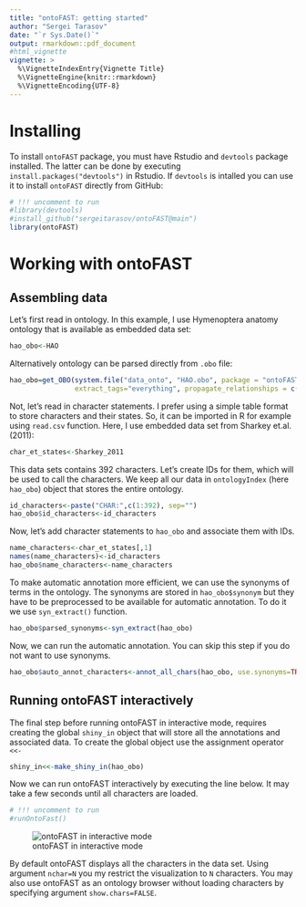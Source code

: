 ```yaml
---
title: "ontoFAST: getting started"
author: "Sergei Tarasov"
date: "`r Sys.Date()`"
output: rmarkdown::pdf_document
#html_vignette
vignette: >
  %\VignetteIndexEntry{Vignette Title}
  %\VignetteEngine{knitr::rmarkdown}
  %\VignetteEncoding{UTF-8}
---
```


# Installing

To install `ontoFAST` package, you must have Rstudio and `devtools` package installed. The latter can be done by executing `install.packages("devtools")` in Rstudio. If `devtools` is intalled you can use it to install `ontoFAST` directly from GitHub: 

```r
# !!! uncomment to run
#library(devtools)
#install_github("sergeitarasov/ontoFAST@main")
library(ontoFAST)
```

# Working with ontoFAST
## Assembling data
Let's first read in ontology. In this example, I use Hymenoptera anatomy ontology that is available as embedded data set:
```r
hao_obo<-HAO
```
Alternatively ontology can be parsed directly from `.obo` file:
```r
hao_obo=get_OBO(system.file("data_onto", "HAO.obo", package = "ontoFAST"),
                extract_tags="everything", propagate_relationships = c("BFO:0000050", "is_a"))

```
Not, let's read in character statements. I prefer using a simple table format to store characters and their states. So, it can be imported in R for example using `read.csv` function. Here, I use embedded data set from Sharkey et.al. (2011):
```r
char_et_states<-Sharkey_2011
```
This data sets contains 392 characters. Let's create IDs for them, which will be used to call the characters. We keep all our data in `ontologyIndex` (here `hao_obo`) object that stores the entire ontology.
```r
id_characters<-paste("CHAR:",c(1:392), sep="")
hao_obo$id_characters<-id_characters

```
Now, let's add character statements to `hao_obo` and associate them with IDs.
```r
name_characters<-char_et_states[,1]
names(name_characters)<-id_characters
hao_obo$name_characters<-name_characters
```
To make automatic annotation more efficient, we can use the synonyms of terms in the ontology. The synonyms are stored in `hao_obo$synonym` but they have to be preprocessed to be available for automatic annotation. To do it we use `syn_extract()` function.
```r
hao_obo$parsed_synonyms<-syn_extract(hao_obo)
```
Now, we can run the automatic annotation. You can skip this step if you do not want to use synonyms.
```r
hao_obo$auto_annot_characters<-annot_all_chars(hao_obo, use.synonyms=TRUE, min_set=TRUE)
```

## Running ontoFAST interactively
The final step before running ontoFAST in interactive mode, requires creating the global `shiny_in` object that will store all the annotations and associated data. To create the global object use the assignment operator `<<-`

```r
shiny_in<<-make_shiny_in(hao_obo)
```
Now we can run ontoFAST interactively by executing the line below. It may take a few seconds until all characters are loaded.
```r
# !!! uncomment to run
#runOntoFast()
```
![ontoFAST in interactive mode](~/my-papers-2017/phyloBayesHMM/ontoFast/test/ontoFAST.jpg)


By default ontoFAST displays all the characters in the data set. Using argument `nchar=N` you my restrict the visualization to `N` characters. You may also use ontoFAST as an ontology browser without loading characters by specifying argument `show.chars=FALSE`.




